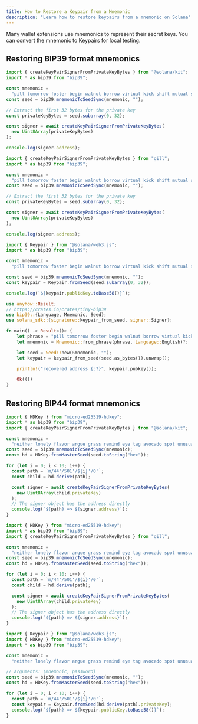 ```yaml
---
title: How to Restore a Keypair from a Mnemonic
description: "Learn how to restore keypairs from a mnemonic on Solana"
---
```


Many wallet extensions use mnemonics to represent their secret keys. You can
convert the mnemonic to Keypairs for local testing.

## Restoring BIP39 format mnemonics

<CodeTabs storage="cookbook" flags="r">

```ts !! title="Kit"
import { createKeyPairSignerFromPrivateKeyBytes } from "@solana/kit";
import * as bip39 from "bip39";

const mnemonic =
  "pill tomorrow foster begin walnut borrow virtual kick shift mutual shoe scatter";
const seed = bip39.mnemonicToSeedSync(mnemonic, "");

// Extract the first 32 bytes for the private key
const privateKeyBytes = seed.subarray(0, 32);

const signer = await createKeyPairSignerFromPrivateKeyBytes(
  new Uint8Array(privateKeyBytes)
);

console.log(signer.address);
```

```ts !! title="Gill"
import { createKeyPairSignerFromPrivateKeyBytes } from "gill";
import * as bip39 from "bip39";

const mnemonic =
  "pill tomorrow foster begin walnut borrow virtual kick shift mutual shoe scatter";
const seed = bip39.mnemonicToSeedSync(mnemonic, "");

// Extract the first 32 bytes for the private key
const privateKeyBytes = seed.subarray(0, 32);

const signer = await createKeyPairSignerFromPrivateKeyBytes(
  new Uint8Array(privateKeyBytes)
);

console.log(signer.address);
```

```ts !! title="Legacy"
import { Keypair } from "@solana/web3.js";
import * as bip39 from "bip39";

const mnemonic =
  "pill tomorrow foster begin walnut borrow virtual kick shift mutual shoe scatter";

const seed = bip39.mnemonicToSeedSync(mnemonic, "");
const keypair = Keypair.fromSeed(seed.subarray(0, 32));

console.log(`${keypair.publicKey.toBase58()}`);
```

```rs !! title="Rust"
use anyhow::Result;
// https://crates.io/crates/tiny-bip39
use bip39::{Language, Mnemonic, Seed};
use solana_sdk::{signature::keypair_from_seed, signer::Signer};

fn main() -> Result<()> {
    let phrase = "pill tomorrow foster begin walnut borrow virtual kick shift mutual shoe scatter";
    let mnemonic = Mnemonic::from_phrase(phrase, Language::English)?;

    let seed = Seed::new(&mnemonic, "");
    let keypair = keypair_from_seed(seed.as_bytes()).unwrap();

    println!("recovered address {:?}", keypair.pubkey());

    Ok(())
}
```

</CodeTabs>

## Restoring BIP44 format mnemonics

<CodeTabs storage="cookbook" flags="r">

```ts !! title="Kit"
import { HDKey } from "micro-ed25519-hdkey";
import * as bip39 from "bip39";
import { createKeyPairSignerFromPrivateKeyBytes } from "@solana/kit";

const mnemonic =
  "neither lonely flavor argue grass remind eye tag avocado spot unusual intact";
const seed = bip39.mnemonicToSeedSync(mnemonic);
const hd = HDKey.fromMasterSeed(seed.toString("hex"));

for (let i = 0; i < 10; i++) {
  const path = `m/44'/501'/${i}'/0'`;
  const child = hd.derive(path);

  const signer = await createKeyPairSignerFromPrivateKeyBytes(
    new Uint8Array(child.privateKey)
  );
  // The signer object has the address directly
  console.log(`${path} => ${signer.address}`);
}
```

```ts !! title="Gill"
import { HDKey } from "micro-ed25519-hdkey";
import * as bip39 from "bip39";
import { createKeyPairSignerFromPrivateKeyBytes } from "gill";

const mnemonic =
  "neither lonely flavor argue grass remind eye tag avocado spot unusual intact";
const seed = bip39.mnemonicToSeedSync(mnemonic);
const hd = HDKey.fromMasterSeed(seed.toString("hex"));

for (let i = 0; i < 10; i++) {
  const path = `m/44'/501'/${i}'/0'`;
  const child = hd.derive(path);

  const signer = await createKeyPairSignerFromPrivateKeyBytes(
    new Uint8Array(child.privateKey)
  );
  // The signer object has the address directly
  console.log(`${path} => ${signer.address}`);
}
```

```ts !! title="Legacy"
import { Keypair } from "@solana/web3.js";
import { HDKey } from "micro-ed25519-hdkey";
import * as bip39 from "bip39";

const mnemonic =
  "neither lonely flavor argue grass remind eye tag avocado spot unusual intact";

// arguments: (mnemonic, password)
const seed = bip39.mnemonicToSeedSync(mnemonic, "");
const hd = HDKey.fromMasterSeed(seed.toString("hex"));

for (let i = 0; i < 10; i++) {
  const path = `m/44'/501'/${i}'/0'`;
  const keypair = Keypair.fromSeed(hd.derive(path).privateKey);
  console.log(`${path} => ${keypair.publicKey.toBase58()}`);
}
```

</CodeTabs>
